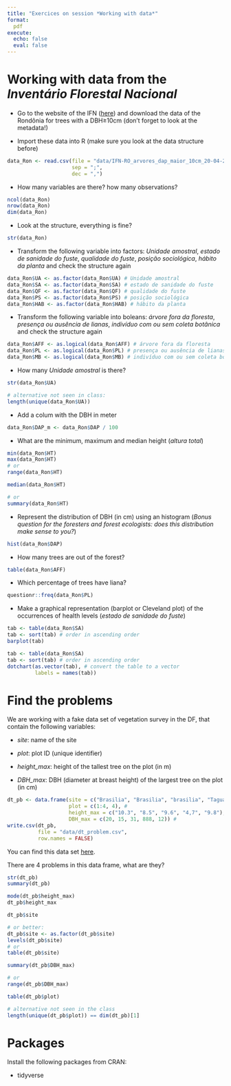 ```yaml
---
title: "Exercices on session *Working with data*"
format:
  pdf
execute:
  echo: false 
  eval: false 
---
```


# Working with data from the *Inventário Florestal Nacional*

-   Go to the website of the IFN ([here](https://snif.florestal.gov.br/pt-br/inventario-florestal-nacional-ifn/ifn-dados-abertos){preview-link="false"}) and download the data of the Rondônia for trees with a DBH≥10cm (don't forget to look at the metadata!)



- Import these data into R (make sure you look at the data structure before)

```r
data_Ron <- read.csv(file = "data/IFN-RO_arvores_dap_maior_10cm_20-04-2022.csv",
                     sep = ";",
                     dec = ",")
```

- How many variables are there? how many observations?

```r
ncol(data_Ron)
nrow(data_Ron)
dim(data_Ron)
```

- Look at the structure, everything is fine?

```r
str(data_Ron)
```

- Transform the following variable into factors: *Unidade amostral*, *estado de sanidade do fuste*, *qualidade do fuste*, 
*posição sociológica*, *hábito da planta* and check the structure again

```r
data_Ron$UA <- as.factor(data_Ron$UA) # Unidade amostral
data_Ron$SA <- as.factor(data_Ron$SA) # estado de sanidade do fuste
data_Ron$QF <- as.factor(data_Ron$QF) # qualidade do fuste
data_Ron$PS <- as.factor(data_Ron$PS) # posição sociológica
data_Ron$HAB <- as.factor(data_Ron$HAB) # hábito da planta
```

- Transform the following variable into boleans: *árvore fora da floresta*, *presença ou ausência de lianas*, 
*indivíduo com ou sem coleta botânica* and check the structure again

```r
data_Ron$AFF <- as.logical(data_Ron$AFF) # árvore fora da floresta
data_Ron$PL <- as.logical(data_Ron$PL) # presença ou ausência de lianas
data_Ron$MB <- as.logical(data_Ron$MB) # indivíduo com ou sem coleta botânica
```

- How many *Unidade amostral* is there?

```r
str(data_Ron$UA)

# alternative not seen in class:
length(unique(data_Ron$UA))
```


- Add a colum with the DBH in meter

```r
data_Ron$DAP_m <- data_Ron$DAP / 100
```

- What are the minimum, maximum and median height (*altura total*)

```r
min(data_Ron$HT)
max(data_Ron$HT)
# or 
range(data_Ron$HT)

median(data_Ron$HT)

# or 
summary(data_Ron$HT)
```

- Represent the distribution of DBH (in cm) using an histogram (*Bonus question for the foresters and forest ecologists: does this distribution make sense to you?*)

```r
hist(data_Ron$DAP)
```

- How many trees are out of the forest?

```r
table(data_Ron$AFF)
```
- Which percentage of trees have liana?

```r
questionr::freq(data_Ron$PL)
```

- Make a graphical representation (barplot or Cleveland plot) of the occurrences of health levels (*estado de sanidade do fuste*)

```r
tab <- table(data_Ron$SA)
tab <- sort(tab) # order in ascending order
barplot(tab)
```

```r
tab <- table(data_Ron$SA)
tab <- sort(tab) # order in ascending order
dotchart(as.vector(tab), # convert the table to a vector
         labels = names(tab))
```


# Find the problems

We are working with a fake data set of vegetation survey in the DF, that contain the following variables:

* *site*: name of the site

* *plot*: plot ID (unique identifier)

* *height_max*: height of the tallest tree on the plot (in m)

* *DBH_max*: DBH (diameter at breast height) of the largest tree on the plot (in cm)


```r
dt_pb <- data.frame(site = c("Brasilia", "Brasilia", "brasilia", "Taguatinga", "Taguatinga"), # 
                    plot = c(1:4, 4), #
                    height_max = c("10.3", "8.5", "9.6", "4,7", "9.8"), # 
                    DBH_max = c(20, 15, 31, 888, 12)) # 
write.csv(dt_pb,
          file = "data/dt_problem.csv",
          row.names = FALSE)
```

You can find this data set [here](https://geraldinederroire.github.io/Course_R_Forest_Sciences/3_manip_data/data/dt_problem.csv){preview-link="false"}.

There are 4 problems in this data frame, what are they?

```r
str(dt_pb)
summary(dt_pb)
```
<!-- There is a uncorrect decimal separator in height_max-->

```r
mode(dt_pb$height_max)
dt_pb$height_max
```
<!-- There is a problem of encoding in site-->

```r
dt_pb$site

# or better:
dt_pb$site <- as.factor(dt_pb$site)
levels(dt_pb$site)
# or 
table(dt_pb$site)
```


<!-- There is an incoherent value in DBH_max -->


```r
summary(dt_pb$DBH_max)

# or
range(dt_pb$DBH_max)
```
<!-- There is a duplicated plot ID -->

```r
table(dt_pb$plot)

# alternative not seen in the class
length(unique(dt_pb$plot)) == dim(dt_pb)[1]
```
# Packages

Install the following packages from CRAN:

* tidyverse